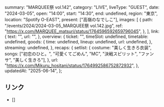   summary: "MARQUEE祭 vol.142",
  category: "LIVE",
  liveType: "GUEST",
  date: "2024-03-05",
  open: "14:00",
  start: "14:30",
  end: undefined,
  region: "東京",
  location: "Spotify O-EAST",
  present: ["高嶺のなでしこ"],
  images: [
    {
      path: "/events/2024/2024-03-05_MARQUEE祭 vol.142.jpg",
      ref: "https://x.com/MARQUEE_matsuri/status/1764596592659796045",
    },
  ],
  link: {
    text: "",
    url: "",
  },
  overview: {
    ticket: "",
    timeSlot: undefined,
    timetable: undefined,
    goods: {
      time: undefined,
      lineup: undefined,
      url: undefined,
    },
    streaming: undefined,
  },
  recaps: {
    setlist: {
      costume: "美しく生きろ衣装",
      songs: ["初恋のひと。", "可愛くてごめん", "MC", "決戦スピリット", "ファンサ", "美しく生きろ"],
    },
    url: "https://x.com/Mikuru_hositani/status/1764992586752872932",
  },
  updatedAt: "2025-06-14",
};

## リンク

- []
